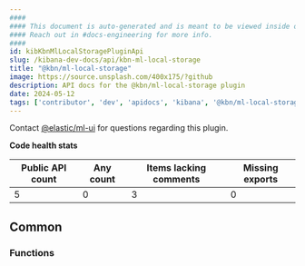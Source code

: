 ```yaml
---
####
#### This document is auto-generated and is meant to be viewed inside our experimental, new docs system.
#### Reach out in #docs-engineering for more info.
####
id: kibKbnMlLocalStoragePluginApi
slug: /kibana-dev-docs/api/kbn-ml-local-storage
title: "@kbn/ml-local-storage"
image: https://source.unsplash.com/400x175/?github
description: API docs for the @kbn/ml-local-storage plugin
date: 2024-05-12
tags: ['contributor', 'dev', 'apidocs', 'kibana', '@kbn/ml-local-storage']
---
```




Contact [@elastic/ml-ui](https://github.com/orgs/elastic/teams/ml-ui) for questions regarding this plugin.

**Code health stats**

| Public API count  | Any count | Items lacking comments | Missing exports |
|-------------------|-----------|------------------------|-----------------|
| 5 | 0 | 3 | 0 |

## Common

### Functions
<DocDefinitionList data={kbnMlLocalStorageObj.common.functions}/>

